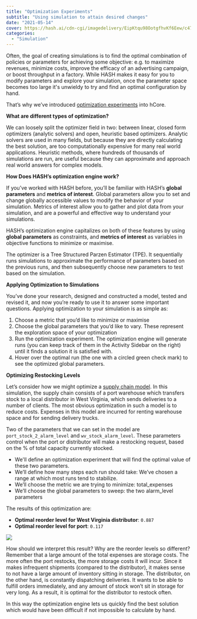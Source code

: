 ```yaml
---
title: "Optimization Experiments"
subtitle: "Using simulation to attain desired changes"
date: "2021-05-14"
cover: https://hash.ai/cdn-cgi/imagedelivery/EipKtqu98OotgfhvKf6Eew/c479a9b6-fb6b-48a9-1e8f-240a748d0b00/public
categories:
  - "Simulation"
---
```


Often, the goal of creating simulations is to find the optimal combination of policies or parameters for achieving some objective: e.g. to maximize revenues, minimize costs, improve the efficacy of an advertising campaign, or boost throughput in a factory. While HASH makes it easy for you to modify parameters and explore your simulation, once the parameter space becomes too large it's unwieldy to try and find an optimal configuration by hand.

That’s why we’ve introduced [optimization experiments](https://hash.ai/docs/simulation/creating-simulations/experiments/optimization-experiments) into hCore.

**What are different types of optimization?**

We can loosely split the optimizer field in two: between linear, closed form optimizers (analytic solvers) and open, heuristic based optimizers. Analytic solvers are used in many fields, but because they are directly calculating the best solution, are too computationally expensive for many real world applications. Heuristic methods, where hundreds of thousands of simulations are run, are useful because they can approximate and approach real world answers for complex models.

**How Does HASH’s optimization engine work?**

If you’ve worked with HASH before, you’ll be familiar with HASH’s **global parameters** and **metrics of interest**. Global parameters allow you to set and change globally accessible values to modify the behavior of your simulation. Metrics of interest allow you to gather and plot data from your simulation, and are a powerful and effective way to understand your simulations.

HASH’s optimization engine capitalizes on both of these features by using **global parameters** as constraints, and **metrics of interest** as variables in objective functions to minimize or maximise.

The optimizer is a Tree Structured Parzen Estimator (TPE). It sequentially runs simulations to approximate the performance of parameters based on the previous runs, and then subsequently choose new parameters to test based on the simulation.

**Applying Optimization to Simulations**

You’ve done your research, designed and constructed a model, tested and revised it, and now you’re ready to use it to answer some important questions. Applying optimization to your simulation is as simple as:

1. Choose a metric that you’d like to minimize or maximise
1. Choose the global parameters that you’d like to vary. These represent the exploration space of your optimization
1. Run the optimization experiment. The optimization engine will generate runs (you can keep track of them in the Activity Sidebar on the right) until it finds a solution it is satisfied with.
1. Hover over the optimal run (the one with a circled green check mark) to see the optimized global parameters.

**Optimizing Restocking Levels**

Let’s consider how we might optimize a [supply chain model](https://hash.ai/@hash/distributor-vs-direct-delivery-orig). In this simulation, the supply chain consists of a port warehouse which transfers stock to a local distributor in West Virginia, which sends deliveries to a number of clients. The most obvious optimization in such a model is to reduce costs. Expenses in this model are incurred for renting warehouse space and for sending delivery trucks.

Two of the parameters that we can set in the model are `port_stock_2_alarm_level` and `wv_stock_alarm_level`. These parameters control when the port or distributor will make a restocking request, based on the % of total capacity currently stocked.

- We'll define an optimization experiment that will find the optimal value of these two parameters.
- We’ll define how many steps each run should take: We’ve chosen a range at which most runs tend to stabilize.
- We’ll choose the metric we are trying to minimize: total_expenses
- We’ll choose the global parameters to sweep: the two alarm_level parameters

The results of this optimization are:

- **Optimal reorder level for West Virginia distributor**: `0.887`
- **Optimal reorder level for port**: `0.117`

![](https://hash.ai/cdn-cgi/imagedelivery/EipKtqu98OotgfhvKf6Eew/e972dafc-caa7-4cff-5f93-96a538608c00/public)

How should we interpret this result? Why are the reorder levels so different? Remember that a large amount of the total expenses are storage costs. The more often the port restocks, the more storage costs it will incur. Since it makes infrequent shipments (compared to the distributor), it makes sense to not have a large amount of inventory sitting in storage. The distributor, on the other hand, is constantly dispatching deliveries. It wants to be able to fulfill orders immediately, and any amount of stock won’t sit in storage for very long. As a result, it is optimal for the distributor to restock often.

In this way the optimization engine lets us quickly find the best solution which would have been difficult if not impossible to calculate by hand.
